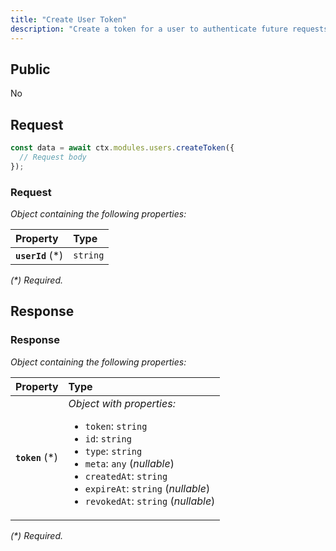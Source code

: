 ```yaml
---
title: "Create User Token"
description: "Create a token for a user to authenticate future requests."
---
```


## Public

No

## Request


<RequestExample>

```typescript OpenGB Script
const data = await ctx.modules.users.createToken({
  // Request body
});
```


</RequestExample>




### Request

_Object containing the following properties:_

| Property          | Type     |
| :---------------- | :------- |
| **`userId`** (\*) | `string` |

_(\*) Required._


## Response



### Response

_Object containing the following properties:_

| Property         | Type                                                                                                                                                                                                                                                               |
| :--------------- | :----------------------------------------------------------------------------------------------------------------------------------------------------------------------------------------------------------------------------------------------------------------- |
| **`token`** (\*) | _Object with properties:_<ul><li>`token`: `string`</li><li>`id`: `string`</li><li>`type`: `string`</li><li>`meta`: `any` (_nullable_)</li><li>`createdAt`: `string`</li><li>`expireAt`: `string` (_nullable_)</li><li>`revokedAt`: `string` (_nullable_)</li></ul> |

_(\*) Required._

